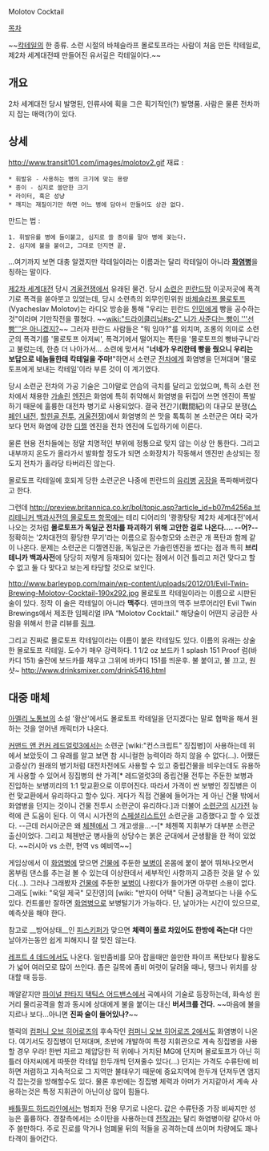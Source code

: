 Molotov Cocktail

[[목차]]

~~[[칵테일]]의 한 종류. 소련 시절의 바체슬라프 몰로토프라는 사람이 처음 만든 칵테일로, 제2차 세계대전때 만들어진 유서깊은 칵테일이다.~~
== 개요 ==
2차 세계대전 당시 발명된, 인류사에 획을 그은 획기적인(?) 발명품. 사람은 물론 전차까지 잡는 매력(?)이 있다.

== 상세 ==
http://www.transit101.com/images/molotov2.gif
재료 :
 * 휘발유 - 사용하는 병의 크기에 맞는 용량
 * 종이 - 심지로 쓸만한 크기
 * 라이터, 혹은 성냥
 * 깨지는 재질이기만 하면 어느 병에 담아서 만들어도 상관 없다.

만드는 법 :
 1. 휘발유를 병에 들이붙고, 심지로 쓸 종이를 말아 병에 꽂는다.
 2. 심지에 불을 붙이고, 그대로 던지면 끝.

…여기까지 보면 대충 알겠지만 칵테일이라는 이름과는 달리 칵테일이 아니라 '''[[화염병]]'''을 칭하는 말이다.

[[제2차 세계대전]] 당시 [[겨울전쟁]]에서 유래된 물건. 당시 [[소련]]은 [[핀란드]]땅 이곳저곳에 폭격기로 폭격을 쏟아붓고 있었는데, 당시 소련측의 외무인민위원 [[바체슬라프 몰로토프]](Vyacheslav Molotov)는 라디오 방송을 통해 "우리는 핀란드 [[인민]]에게 빵을 공수하는 것"이라며 기만작전을 펼쳤다. ~~[[wiki:"드라이클리닝#s-2" 니가 사준다는 빵이 '''선빵'''은 아니겠지?]]~~ 그러자 핀란드 사람들은 "뭐 임마?"를 외치며, 조롱의 의미로 소련군의 폭격기를 '몰로토프 아저씨', 폭격기에서 떨어지는 폭탄을 '몰로토프의 빵바구니'라고 불렀는데, 한층 더 나아가서... 소련에 맞서서 "'''너네가 우리한테 빵을 줬으니 우리는 보답으로 네놈들한테 칵테일을 주마!'''"하면서 소련군 [[전차]]에게 화염병을 던져대며 '몰로토프에게 보내는 칵테일'이라 부른 것이 이 계기였다.

당시 소련군 전차의 가공 기술은 그야말로 안습의 극치를 달리고 있었으며, 특히 소련 전차에서 채용한 [[가솔린]] [[엔진]]은 화염에 특히 취약해서 화염병을 뒤집어 쓰면 엔진이 폭발하기 때문에 훌륭한 대전차 병기로 사용되었다. 결국 전간기(戰間紀)의 대규모 분쟁([[스페인 내전]], [[할힌골 전투]], [[겨울전쟁]])에서 화염병의 쓴 맛을 톡톡히 본 소련군은 여타 국가보다 먼저 화염에 강한 [[디젤]] 엔진을 전차 엔진에 도입하기에 이른다.

물론 현용 전차들에는 정말 치명적인 부위에 정통으로 맞지 않는 이상 안 통한다. 그리고 내부까지 온도가 올라가서 발화할 정도가 되면 소화장치가 작동해서 엔진만 손상되는 정도지 전차가 홀라당 타버리진 않는다.

몰로토프 칵테일에 호되게 당한 소련군은 나중에 핀란드의 [[유리병]] [[공장]]을 폭파해버렸다고 한다.

그런데 [[http://preview.britannica.co.kr/bol/topic.asp?article_id=b07m4256a 브리테니커 백과사전의 몰로토프 항목에는]] 테리 디어리의 '쾅쾅탕탕 제2차 세계대전'에서 나오는 것처럼 '''몰로토프가 독일군 전차를 파괴하기 위해 고안한 걸로 나온다.... --어?--''' 정확히는 '2차대전의 황당한 무기'라는 이름으로 잠수항모와 소련군 개 폭탄과 함께 같이 나온다. 문제는 소련군은 디젤엔진을, 독일군은 가솔린엔진을 썼다는 점과 특히 '''브리테니카 백과사전'''에 당당히 저렇게 등재되어 있다는 점에서 이건 틀리고 저건 맞다고 할 수 없고 둘 다 맞다고 보는게 타당할 것으로 보인다.

http://www.barleypop.com/main/wp-content/uploads/2012/01/Evil-Twin-Brewing-Molotov-Cocktail-190x292.jpg
몰로토프 칵테일이라는 이름으로 시판된 술이 있다. 정작 이 술은 칵테일이 아니라 '''맥주'''다. 덴마크의 맥주 브루어리인 Evil Twin Brewings에서 제조한 임페리얼 IPA “Molotov Cocktail." 해당술이 어떤지 궁금한 사람을 위해서 한글 리뷰를 [http://blog.daum.net/kwon50000/12808524 링크].

그리고 진짜로 몰로토프 칵테일이라는 이름이 붙은 칵테일도 있다. 이름의 유래는 상술한 몰로토프 칵테일. 도수가 매우 강력하다. 
1 1/2 oz 보드카
1 splash 151 Proof 럼(바카디 151)
술잔에 보드카를 채우고 그위에 바카디 151를 띄운후. 불 붙이고, 불 끄고, 원샷~
http://www.drinksmixer.com/drink5416.html

== 대중 매체 ==
[[아멜리 노통브]]의 소설 '황산'에서도 몰로토프 칵테일을 던지겠다는 말로 협박을 해서 원하는 것을 얻어낸 캐릭터가 나온다. 

[[커맨드 앤 컨커 레드얼럿3]]에서는 소련군 [wiki:"컨스크립트" 징집병]이 사용하는데 위에서 보았듯이 그 유래를 알고 보면 참 시니컬한 능력이라 하지 않을 수 없다(…). 어쨌든 고증상(?) 원래의 병기처럼 대전차전에도 사용할 수 있고 중립건물을 비우는데도 유용하게 사용할 수 있어서 징집병의 싼 가격[* 레드얼럿3의 중립건물 전투는 주둔한 보병과 진입하는 보병끼리의 1:1 맞교환으로 이루어진다. 따라서 가격이 싼 보병인 징집병은 이런 맞교환에서 유리하다고 할수 있다. 게다가 직접 건물에 들어가는 게 아닌 건물 밖에서 화염병을 던지는 것이니 건물 전투시 소련군이 유리하다.]과 더불어 [[소련군]]의 [[시가전]] 능력에 큰 도움이 된다. 이 역시 시가전의 [[스페셜리스트]]인 소련군을 고증했다고 할 수 있겠다. --근데 러시아군은 왜 [[체첸]]에서 그 개고생을...--[* 체첸쪽 지휘부가 대부분 소련군 출신이었다. 그리고 체첸반군 병사들의 상당수는 붉은 군대에서 군생활을 한 적이 있었다. ~~러시아 vs 소련, 현역 vs 예비역~~]

게임상에서 이 [[화염병]]에 맞으면 [[건물]]에 주둔한 [[보병]]이 온몸에 붙이 붙어 뛰쳐나오면서 몸부림 댄스를 추는걸 볼 수 있는데 이상한데서 세부적인 사항까지 고증한 것을 알 수 있다(…). 그러나 그래봤자 [[건물]]에 주둔한 [[보병]]이 나왔다가 들어가면 아무런 소용이 없다. 그래도 [wiki: "욱일 제국" 모진영]의 [wiki: "반자이 어택" 닥돌] 공격보다는 나을 수도 있다. 컨트롤만 잘하면 [[화염병]]으로 보병털기가 가능하다. 단, 날아가는 시간이 있으므로, 예측샷을 해야 한다.

참고로 __방어상태__인 [[피스키퍼]]가 맞으면 '''체력이 풀로 차있어도 한방에 죽는다!''' 다만 날아가는동안 쉽게 피해지니 잘 맞진 않는다.

[[레프트 4 데드]]에서도 나온다. 일반좀비를 모아 잡을때만 쓸만한 파이프 폭탄보다 활용도가 넓어 여러모로 많이 쓰인다. 좁은 길목에 좀비 여럿이 달려올 때나, 탱크나 위치를 상대할 때 등등.

깨알같지만 [[파이널 판타지 택틱스 어드밴스]]에서 곡예사의 기술로 등장하는데, 화속성 원거리 물리공격을 함과 동시에 상대에게 불을 붙이는 대신 '''버서크를 건다.''' ~~마음에 불을 지르나 보다...아니면 '''진짜 술이 들어있나?'''~~

렐릭의 [[컴퍼니 오브 히어로즈]]의 후속작인 [[컴퍼니 오브 히어로즈 2]]에서도 화염병이 나온다. 여기서도 징집병이 던져대며, 초반에 개발하여 특정 지휘관으로 계속 징집병을 사용할 경우 우라! 한번 지르고 제압당한 적 위에나 거치된 MG에 던지며 몰로토프가 아닌 히틀러 아저씨에게 따뜻한 칵테일 한두개씩 던져줄수 있다(...)
던지는 가격도 수류탄에 비하면 저렴하고 지속적으로 그 지역만 불태우기 때문에 중요지역에 한두개 던져두면 앰지 각 잡는것을 방해할수도 있다. 물론 후반에는 징집병 체력과 아머가 거지같아서 계속 사용하는것은 특정 지휘관이 아닌이상 많이 힘들다.

[[배틀필드 하드라인]]에서는 범죄자 전용 무기로 나온다. 값은 수류탄중 가장 비싸지만 성능은 훌륭하다. 경찰측에서는 소이탄을 사용하는데 [[배틀필드4|전작]]과는 달리 화염병이랑 같아서 아주 쓸만하다. 
주로 진로를 막거나 엄폐물 뒤의 적들을 공격하는데 쓰이며 차량에도 꽤나 타격이 들어간다.
